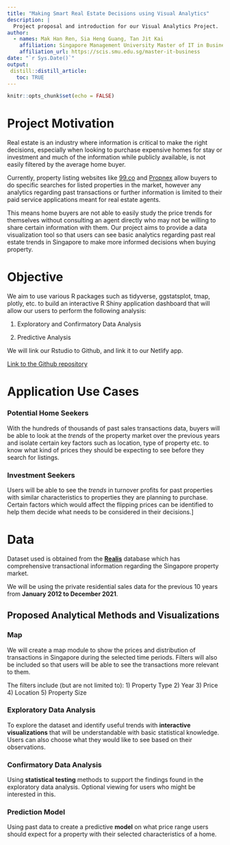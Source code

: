 ```yaml
---
title: "Making Smart Real Estate Decisions using Visual Analytics"
description: |
  Project proposal and introduction for our Visual Analytics Project.
author:
  - names: Mak Han Ren, Sia Heng Guang, Tan Jit Kai
    affiliation: Singapore Management University Master of IT in Business
    affiliation_url: https://scis.smu.edu.sg/master-it-business
date: "`r Sys.Date()`"
output: 
 distill::distill_article:
   toc: TRUE
---
```


```r
knitr::opts_chunk$set(echo = FALSE)
```

# Project Motivation

Real estate is an industry where information is critical to make the right decisions, especially when looking to purchase expensive homes for stay or investment and much of the information while publicly available, is not easily filtered by the average home buyer. 

Currently, property listing websites like [99.co](https://www.99.co/) and [Propnex](https://www.propnex.com/) allow buyers to do specific searches for listed properties in the market, however any analytics regarding past transactions or further information is limited to their paid service applications meant for real estate agents. 

This means home buyers are not able to easily study the price trends for themselves without consulting an agent directly who may not be willing to share certain information with them. Our project aims to provide a data visualization tool so that users can see basic analytics regarding past real estate trends in Singapore to make more informed decisions when buying property. 


# Objective 

We aim to use various R packages such as tidyverse, ggstatsplot, tmap, plotly, etc. to build an interactive R Shiny application dashboard that will allow our users to perform the following analysis: 

  1) Exploratory and Confirmatory Data Analysis 

  2) Predictive Analysis 

We will link our Rstudio to Github, and link it to our Netlify app.

[Link to the Github repository](https://github.com/heng-guang/GroupProject)

# Application Use Cases

### Potential Home Seekers 

With the hundreds of thousands of past sales transactions data, buyers will be able to look at the *trends* of the property market over the previous years and isolate certain key factors such as location, type of property etc. to know what kind of prices they should be expecting to see before they search for listings.

### Investment Seekers 

Users will be able to see the *trends* in turnover profits for past properties with similar characteristics to properties they are planning to purchase. Certain factors which would affect the flipping prices can be identified to help them decide what needs to be considered in their decisions.]

# Data

Dataset used is obtained from the [**Realis**](https://www.ura.gov.sg/reis/index) database which has comprehensive transactional information regarding the Singapore property market.  

We will be using the private residential sales data for the previous 10 years from **January 2012 to December 2021**.


## Proposed Analytical Methods and Visualizations

### Map

We will create a map module to show the prices and distribution of transactions in Singapore during the selected time periods.
Filters will also be included so that users will be able to see the transactions more relevant to them.

The filters include (but are not limited to):
  1) Property Type
  2) Year
  3) Price
  4) Location
  5) Property Size
  
### Exploratory Data Analysis

To explore the dataset and identify useful trends with **interactive visualizations** that will be understandable with basic statistical knowledge. Users can also choose what they would like to see based on their observations. 

### Confirmatory Data Analysis

Using **statistical testing** methods to support the findings found in the exploratory data analysis. Optional viewing for users who might be interested in this. 

### Prediction Model

Using past data to create a predictive **model** on what price range users should expect for a property with their selected characteristics of a home. 
